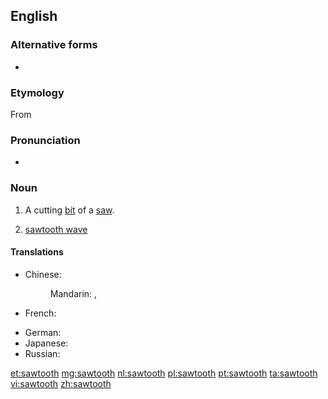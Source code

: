 ==English==

===Alternative forms===
* {{l|en|saw tooth}}

===Etymology===
From {{compound|saw|tooth|lang=en}}

===Pronunciation===
* {{rhymes|uːθ}}

===Noun===
{{en-noun|pl=sawteeth|pl2=sawtooths}}

# {{context|plural "sawteeth"|lang=en}} A cutting [[bit]] of a [[saw]].
# {{context|plural "sawtooths"|lang=en}} [[sawtooth wave]]

====Translations====
{{trans-top|cutting bit of a saw}}
* Chinese:
*: Mandarin: {{t|cmn|鋸齒|sc=Hani}}, {{t|cmn|锯齿|tr=jùchǐ|sc=Hani}}
* French: {{t|fr|dent de scie|m}}
{{trans-mid}}
* German: {{t|de|Sägezahn|m}}
* Japanese: {{t|ja|のこぎり歯|tr=のこぎりは, nokogiri ha|sc=Jpan}}
* Russian: {{t|ru|зуб пилы|m|tr=zub pilý|sc=Cyrl}}
{{trans-bottom}}

{{trans-see|sawtooth wave}}

[[et:sawtooth]]
[[mg:sawtooth]]
[[nl:sawtooth]]
[[pl:sawtooth]]
[[pt:sawtooth]]
[[ta:sawtooth]]
[[vi:sawtooth]]
[[zh:sawtooth]]